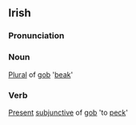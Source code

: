 ==Irish==
===Pronunciation===
{{IPA|[ˈgobə]}}
===Noun===
[[Plural]] of [[gob#Irish|gob]] '[[beak]]'
===Verb===
[[Present]] [[subjunctive]] of [[gob#Irish|gob]] 'to [[peck]]'